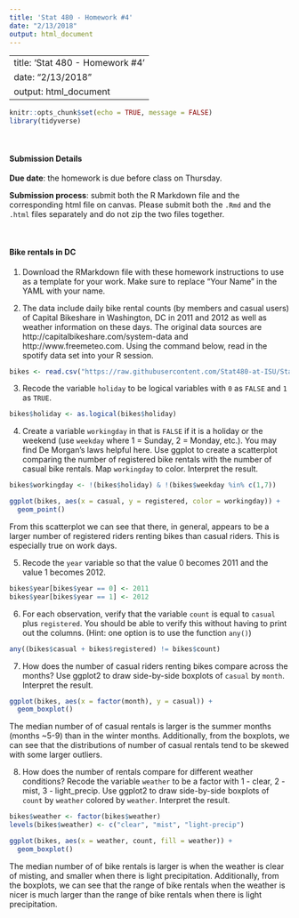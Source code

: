 ```yaml
---
title: 'Stat 480 - Homework #4'
date: "2/13/2018"
output: html_document
---
```

---
title: 'Stat 480 - Homework #4'
date: "2/13/2018"
output: html_document
---

```r
knitr::opts_chunk$set(echo = TRUE, message = FALSE)
library(tidyverse)
```


<br/>

#### Submission Details

**Due date**: the homework is due before class on Thursday. 

**Submission process**: submit both the R Markdown file and the corresponding html file on canvas. Please submit both the `.Rmd` and the `.html` files separately and do not zip the two files together.

<br/>

#### Bike rentals in DC

1. Download the RMarkdown file with these homework instructions to use as a template for your work. Make sure to replace "Your Name" in the YAML with your name.

2. The data include daily bike rental counts (by members and casual users) of Capital Bikeshare in Washington, DC in 2011 and 2012 as well as weather information on these days. The original data sources are http://capitalbikeshare.com/system-data and http://www.freemeteo.com. Using the command below, read in the spotify data set into your R session. 

```r
bikes <- read.csv("https://raw.githubusercontent.com/Stat480-at-ISU/Stat480-at-ISU.github.io/master/homework/data/bikes.csv")
```

3. Recode the variable `holiday` to be logical variables with `0` as `FALSE` and `1` as `TRUE`.

```r
bikes$holiday <- as.logical(bikes$holiday)
```

4. Create a variable `workingday` in that is `FALSE` if it is a holiday or the weekend (use `weekday` where 1 = Sunday, 2 = Monday, etc.). You may find De Morgan's laws helpful here. Use ggplot to create a scatterplot comparing the number of registered bike rentals with the number of casual bike rentals. Map `workingday` to color. Interpret the result.

```r
bikes$workingday <- !(bikes$holiday) & !(bikes$weekday %in% c(1,7)) 

ggplot(bikes, aes(x = casual, y = registered, color = workingday)) + 
  geom_point()
```

From this scatterplot we can see that there, in general, appears to be a larger number of registered riders renting bikes than casual riders. This is especially true on work days.


5. Recode the `year` variable so that the value 0 becomes 2011 and the value 1 becomes 2012.

```r
bikes$year[bikes$year == 0] <- 2011
bikes$year[bikes$year == 1] <- 2012
```


6. For each observation, verify that the variable `count` is equal to `casual` plus `registered`. You should be able to verify this without having to print out the columns. (Hint: one option is to use the function `any()`)

```r
any((bikes$casual + bikes$registered) != bikes$count) 
```



7. How does the number of casual riders renting bikes compare across the months? Use ggplot2 to draw side-by-side boxplots of `casual` by `month`. Interpret the result.

```r
ggplot(bikes, aes(x = factor(month), y = casual)) + 
  geom_boxplot()
```

The median number of of casual rentals is larger is the summer months (months ~5-9) than in the winter months. Additionally, from the boxplots, we can see that the distributions of number of casual rentals tend to be skewed with some larger outliers. 



8. How does the number of rentals compare for different weather conditions? Recode the variable `weather` to be a factor with 1 - clear, 2 - mist, 3 - light_precip. Use ggplot2 to draw side-by-side boxplots of `count` by `weather` colored by `weather`. Interpret the result.

```r
bikes$weather <- factor(bikes$weather)
levels(bikes$weather) <- c("clear", "mist", "light-precip")

ggplot(bikes, aes(x = weather, count, fill = weather)) + 
  geom_boxplot()
```

The median number of of bike rentals is larger is when the weather is clear of misting, and smaller when there is light precipitation. Additionally, from the boxplots, we can see that the range of bike rentals when the weather is nicer is much larger than the range of bike rentals when there is light precipitation.


